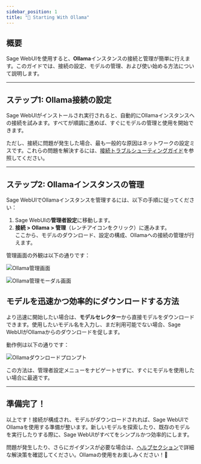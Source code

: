 ```yaml
---
sidebar_position: 1
title: "🦙 Starting With Ollama"
---
```


## 概要

Sage WebUIを使用すると、**Ollama**インスタンスの接続と管理が簡単に行えます。このガイドでは、接続の設定、モデルの管理、および使い始める方法について説明します。

---

## ステップ1: Ollama接続の設定

Sage WebUIがインストールされ実行されると、自動的にOllamaインスタンスへの接続を試みます。すべてが順調に進めば、すぐにモデルの管理と使用を開始できます。

ただし、接続に問題が発生した場合、最も一般的な原因はネットワークの設定ミスです。これらの問題を解決するには、[接続トラブルシューティングガイド](/troubleshooting/connection-error)を参照してください。

---

## ステップ2: Ollamaインスタンスの管理

Sage WebUIでOllamaインスタンスを管理するには、以下の手順に従ってください：

1. Sage WebUIの**管理者設定**に移動します。
2. **接続 > Ollama > 管理**（レンチアイコンをクリック）に進みます。  
   ここから、モデルのダウンロード、設定の構成、Ollamaへの接続の管理が行えます。

管理画面の外観は以下の通りです：

![Ollama管理画面](/images/getting-started/quick-start/manage-ollama.png)

![Ollama管理モーダル画面](/images/getting-started/quick-start/manage-modal-ollama.png)

## モデルを迅速かつ効率的にダウンロードする方法

より迅速に開始したい場合は、**モデルセレクター**から直接モデルをダウンロードできます。使用したいモデル名を入力し、まだ利用可能でない場合、Sage WebUIがOllamaからのダウンロードを促します。

動作例は以下の通りです：

![Ollamaダウンロードプロンプト](/images/getting-started/quick-start/selector-ollama.png)

この方法は、管理者設定メニューをナビゲートせずに、すぐにモデルを使用したい場合に最適です。

---

## 準備完了！

以上です！接続が構成され、モデルがダウンロードされれば、Sage WebUIでOllamaを使用する準備が整います。新しいモデルを探索したり、既存のモデルを実行したりする際に、Sage WebUIがすべてをシンプルかつ効率的にします。

問題が発生したり、さらにガイダンスが必要な場合は、[ヘルプセクション](/troubleshooting)で詳細な解決策を確認してください。Ollamaの使用をお楽しみください！🎉